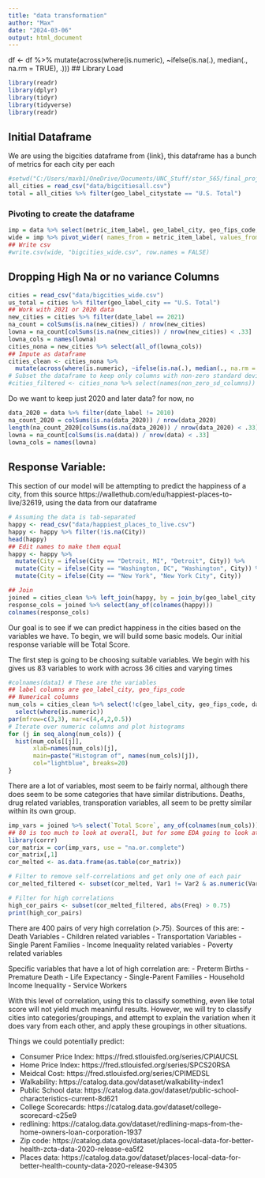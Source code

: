 ```yaml
---
title: "data transformation"
author: "Max"
date: "2024-03-06"
output: html_document
---
```


df <- df %>%
  mutate(across(where(is.numeric), ~ifelse(is.na(.), median(., na.rm = TRUE), .)))
## Library Load
```r
library(readr)
library(dplyr)
library(tidyr)
library(tidyverse)
library(readr)
```

## Initial Dataframe

We are using the bigcities dataframe from {link}, this dataframe has a bunch of metrics for each city per each 
```r
#setwd("C:/Users/maxb1/OneDrive/Documents/UNC_Stuff/stor_565/final_project")
all_cities = read_csv("data/bigcitiesall.csv")
total = all_cities %>% filter(geo_label_citystate == "U.S. Total")
```

### Pivoting to create the dataframe
```r
imp = data %>% select(metric_item_label, geo_label_city, geo_fips_code, value,date_label)
wide = imp %>% pivot_wider( names_from = metric_item_label, values_from = value)
## Write csv
#write.csv(wide, "bigcities_wide.csv", row.names = FALSE)
```

## Dropping High Na or no variance Columns
```r
cities = read_csv("data/bigcities_wide.csv")
us_total = cities %>% filter(geo_label_city == "U.S. Total")
## Work with 2021 or 2020 data
new_cities = cities %>% filter(date_label == 2021)
na_count = colSums(is.na(new_cities)) / nrow(new_cities)
lowna = na_count[colSums(is.na(new_cities)) / nrow(new_cities) < .33]
lowna_cols = names(lowna)
cities_nona = new_cities %>% select(all_of(lowna_cols))
## Impute as dataframe
cities_clean <- cities_nona %>%
  mutate(across(where(is.numeric), ~ifelse(is.na(.), median(., na.rm = TRUE), .)))
# Subset the dataframe to keep only columns with non-zero standard deviation
#cities_filtered <- cities_nona %>% select(names(non_zero_sd_columns))
```

Do we want to keep just 2020 and later data? for now, no
```r
data_2020 = data %>% filter(date_label != 2010)
na_count_2020 = colSums(is.na(data_2020)) / nrow(data_2020)
length(na_count_2020[colSums(is.na(data_2020)) / nrow(data_2020) < .33])
lowna = na_count[colSums(is.na(data)) / nrow(data) < .33]
lowna_cols = names(lowna)
```


## Response Variable: 
This section of our model will be attempting to predict the happiness of a city, from this source https://wallethub.com/edu/happiest-places-to-live/32619, using the data from our dataframe
```r
# Assuming the data is tab-separated
happy <- read_csv("data/happiest_places_to_live.csv")
happy <- happy %>% filter(!is.na(City))
head(happy)
## Edit names to make them equal
happy <- happy %>%
  mutate(City = ifelse(City == "Detroit, MI", "Detroit", City)) %>% 
  mutate(City = ifelse(City == "Washington, DC", "Washington", City)) %>% 
  mutate(City = ifelse(City == "New York", "New York City", City))
```

```r
## Join 
joined = cities_clean %>% left_join(happy, by = join_by(geo_label_city == City))
response_cols = joined %>% select(any_of(colnames(happy)))
colnames(response_cols)
```

Our goal is to see if we can predict happiness in the cities based on the variables we have. To begin, we will build some basic models. Our initial response variable will be Total Score.

The first step is going to be choosing suitable variables. We begin with 
his gives us 83 variables to work with across 36 cities and varying times

```r
#colnames(data1) # These are the variables
## label columns are geo_label_city, geo_fips_code
## Numerical columns
num_cols = cities_clean %>% select(!c(geo_label_city, geo_fips_code, date_label))%>%
  select(where(is.numeric))
par(mfrow=c(3,3), mar=c(4,4,2,0.5))
# Iterate over numeric columns and plot histograms
for (j in seq_along(num_cols)) {
  hist(num_cols[[j]], 
       xlab=names(num_cols)[j],
       main=paste("Histogram of", names(num_cols)[j]),
       col="lightblue", breaks=20)
}
```
There are a lot of variables, most seem to be fairly normal, although there does seem to be some categories that have similar distributions. Deaths, drug related variables, transporation variables, all seem to be pretty similar within its own group.

```r
imp_vars = joined %>% select(`Total Score`, any_of(colnames(num_cols)))
## 80 is too much to look at overall, but for some EDA going to look at first 10
library(corrr)
cor_matrix = cor(imp_vars, use = "na.or.complete")
cor_matrix[,1]
cor_melted <- as.data.frame(as.table(cor_matrix))

# Filter to remove self-correlations and get only one of each pair
cor_melted_filtered <- subset(cor_melted, Var1 != Var2 & as.numeric(Var1) < as.numeric(Var2))

# Filter for high correlations
high_cor_pairs <- subset(cor_melted_filtered, abs(Freq) > 0.75)
print(high_cor_pairs)
```
There are 400 pairs of very high correlation (>.75). Sources of this are:
  - Death Variables
  - Children related variables
  - Transportation Variables
  - Single Parent Families
  - Income Inequality related variables
  - Poverty related variables

Specific variables that have a lot of high correlation are:
  - Preterm Births
  - Premature Death
  - Life Expectancy
  - Single-Parent Families
  - Household Income Inequality
  - Service Workers
  

With this level of correlation, using this to classify something, even like total score will not yield much meaninful results. However, we will try to classify cities into categories/groupings, and attempt to explain the variation when it does vary from each other, and apply these groupings in other situations.

Things we could potentially predict:

- Consumer Price Index: https://fred.stlouisfed.org/series/CPIAUCSL
- Home Price Index: https://fred.stlouisfed.org/series/SPCS20RSA
- Meidcal Cost: https://fred.stlouisfed.org/series/CPIMEDSL
- Walkability: https://catalog.data.gov/dataset/walkability-index1
- Public School data: https://catalog.data.gov/dataset/public-school-characteristics-current-8d621
- College Scorecards: https://catalog.data.gov/dataset/college-scorecard-c25e9
- redlining: https://catalog.data.gov/dataset/redlining-maps-from-the-home-owners-loan-corporation-1937
- Zip code: https://catalog.data.gov/dataset/places-local-data-for-better-health-zcta-data-2020-release-ea5f2
- Places data: https://catalog.data.gov/dataset/places-local-data-for-better-health-county-data-2020-release-94305
